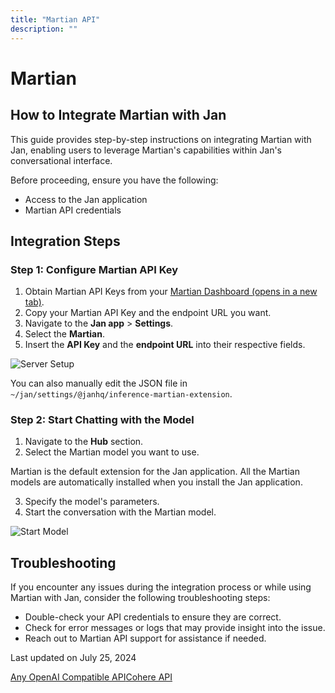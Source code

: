 ```yaml
---
title: "Martian API"
description: ""
---
```


# Martian

## How to Integrate Martian with Jan[](#how-to-integrate-martian-with-jan)

This guide provides step-by-step instructions on integrating Martian with Jan, enabling users to leverage Martian's capabilities within Jan's conversational interface.

Before proceeding, ensure you have the following:

*   Access to the Jan application
*   Martian API credentials

## Integration Steps[](#integration-steps)

### Step 1: Configure Martian API Key[](#step-1-configure-martian-api-key)

1.  Obtain Martian API Keys from your [Martian Dashboard (opens in a new tab)](https://auth.withmartian.com/).
2.  Copy your Martian API Key and the endpoint URL you want.
3.  Navigate to the **Jan app** > **Settings**.
4.  Select the **Martian**.
5.  Insert the **API Key** and the **endpoint URL** into their respective fields.

  

![Server Setup](https://jan.ai/_next/static/media/Martian-1.58037769.gif)

You can also manually edit the JSON file in `~/jan/settings/@janhq/inference-martian-extension`.

### Step 2: Start Chatting with the Model[](#step-2-start-chatting-with-the-model)

1.  Navigate to the **Hub** section.
2.  Select the Martian model you want to use.

Martian is the default extension for the Jan application. All the Martian models are automatically installed when you install the Jan application.

3.  Specify the model's parameters.
4.  Start the conversation with the Martian model.

  

![Start Model](https://jan.ai/_next/static/media/Martian-2.84cdb1c2.gif)

## Troubleshooting[](#troubleshooting)

If you encounter any issues during the integration process or while using Martian with Jan, consider the following troubleshooting steps:

*   Double-check your API credentials to ensure they are correct.
*   Check for error messages or logs that may provide insight into the issue.
*   Reach out to Martian API support for assistance if needed.

Last updated on July 25, 2024

[Any OpenAI Compatible API](/docs/remote-models/generic-openai "Any OpenAI Compatible API")[Cohere API](/docs/remote-models/cohere "Cohere API")